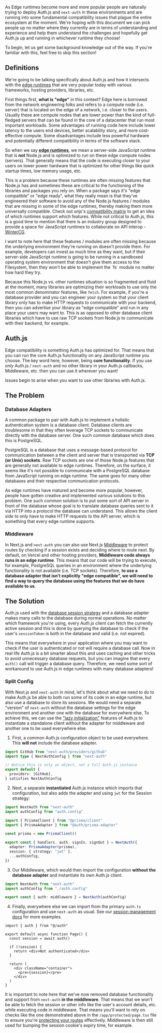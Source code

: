 
As Edge runtimes become more and more popular people are naturally trying to deploy Auth.js and `next-auth` in these environments and are running into some fundamental compatibility issues that plague the entire ecosystem at the moment. We're hoping with this document we can pick people up no matter where they currently are in terms of understanding and experience and help them understand the challenges and hopefully get Auth.js up and running in whichever runtime they choose!

To begin, let us get some background knowledge out of the way. If you're familiar with this, feel free to skip this section!

## Definitions

We're going to be talking specifically about Auth.js and how it intersects with the [edge runtimes](https://runtime-compat.unjs.io) that are very popular today with various frameworks, hosting providers, libraries, etc.

First things first, **what is "edge"** in this context? Edge here is borrowed from the network engineering folks and refers to a compute node (i.e. server) that is located on the edge of a network, i.e. closer to the users. Usually these are compute nodes that are lower power than the kind of full-fledged servers that can be found in the core of a datacenter that run most important workloads. Some advantages of running code here include lower latency to the users end devices, better scalability story, and more cost-effective compute. Some disadvantages include less powerful hardware and potentially different compatibility in terms of the software stack.

So when we say <abbr title="The JavaScript execution environment usually running at the edge of a network, closer to the user, that is explicitly NOT Node.js and is therefore different in various aspects compared to what we're used to running our code with (i.e. Node.js).">**edge runtimes**</abbr>, we mean a server-side JavaScript runtime that is **not** Node.js and is optimized to run on these edge compute nodes (servers). That generally means that the code is executing closer to your users on lower power hardware that is optimized for other things like quick startup times, low memory usage, etc.

This is a problem because these runtimes are often missing features that Node.js has and sometimes these are critical to the functioning of the libraries and packages you rely on. When a package says it's "edge compatible" or "edge ready", what they really mean is that they've engineered their software to avoid any of the Node.js features / modules that are missing in some of the edge runtimes, thereby making them more universally compatible. Check out unjs's [compatibility matrix](https://runtime-compat.unjs.io) to get an idea of which runtimes support which features. While not critical to Auth.js, this is a good time to mention that there is an industry group designed to provide a space for JavaScript runtimes to collaborate on API interop - [WinterCG](https://wintercg.org).

<Callout>
  I want to note here that these features / modules are often missing because
  the underlying environment they're running on doesn't provide them. For
  example, developers can invest as much time as they want, but if their
  server-side JavaScript runtime is going to be running in a sandboxed operating
  system environment that doesn't give them access to the Filesystem, then they
  won't be able to implement the `fs` module no matter how hard they try.
</Callout>

Because this Node.js vs. other runtimes situation is so fragmented and fluid at the moment, many libraries are optimizing their workloads to use only the most common denominator features, like `fetch`. For example, if you're a database provider and you can engineer your system so that your client library only has to make HTTP requests to communicate with your backend, then you can advertise your library as "edge compatible" and run in any place your users may want to. This is as opposed to other database client libraries which have to use raw TCP sockets from Node.js to communicate with their backend, for example.

## Auth.js

Edge compatibility is something Auth.js has optimized for. That means that you can run the core Auth.js functionality on any JavaScript runtime you choose. The key word here, however, being **core functionality**. If you use _only_ Auth.js / `next-auth` and no other library in your Auth.js callbacks, Middleware, etc. then you can use it wherever you want!

Issues begin to arise when you want to use other libraries with Auth.js.

## The Problem

### Database Adapters

A common package to pair with Auth.js to implement a holistic authentication system is a database client. Database clients are troublesome in that they often leverage TCP sockets to communicate directly with the database server. One such common database which does this is PostgreSQL.

PostgreSQL is a database that uses a message-based protocol for communication between a the client and server that is transported via **TCP (or Unix) sockets**. Raw TCP sockets are one of those Node.js features that are generally not available to edge runtimes. Therefore, on the surface, it seems like it's not possible to communicate with a PostgreSQL database from JavaScript running on edge runtime. The same goes for many other databases and their respective communication protocols.

As edge runtimes have matured and become more popular, however, people have gotten creative and implemented various solutions to this problem. One such common solution is to put some sort of API server in front of the database whose goal is to translate database queries sent to it via HTTP into a protocol the database can understand. This allows the client side to only have to make HTTP requests to the API server, which is something that every edge runtime supports.

### Middleware

In Next.js and `next-auth` you can also use Next.js [Middleware](https://nextjs.org/docs/app/building-your-application/routing/middleware) to protect routes by checking if a session exists and deciding where to route next. By default, on Vercel and other hosting providers, **Middleware code always runs in an edge runtime**. This means that our code will be trying to execute, for example, PostgreSQL queries in an environment where the underlying functionality is not available (i.e. TCP sockets). Therefore, **to use a database adapter that isn't explicitly "edge compatible", we will need to find a way to query the database using the features that we do have available to us**.

## The Solution

Auth.js used with the [database session strategy](/concepts/session-strategies#database-session) and a database adapter makes many calls to the database during normal operations. No matter which framework you're using, every Auth.js client can fetch the currently active session and this is done by querying the database to check if the user's `sessionToken` is both in the database and valid (i.e. not expired).

This means that everywhere in your application where you may want to check if the user is authenticated or not will require a database call. Now in real life Auth.js is a bit smarter about this and uses caching and other tricks to avoid unnecessary database requests, but you can imagine that every `auth()` call will trigger a database query. Therefore, we need some sort of workaround to use Auth.js in edge runtimes with many database adapters!

### Split Config

With Next.js and `next-auth` in mind, let's think about what we need to do to make Auth.js be able to both run some of its code in an edge runtime, but also use a database to store its sessions. We would need a separate "version" of `next-auth` without the database settings for the edge environment and another one with the database for everywhere else. To achieve this, we can use the ["lazy initialization"](/reference/nextjs#lazy-initialization) features of Auth.js to instantiate a standalone client without the adapter for middleware and another one to be used everywhere else.

1. First, a common Auth.js configuration object to be used everywhere. This **will not** include the database adapter.

```ts filename="auth.config.ts" /NextAuthConfig/
import GitHub from "next-auth/providers/github"
import type { NextAuthConfig } from "next-auth"

// Notice this is only an object, not a full Auth.js instance
export default {
  providers: [GitHub],
} satisfies NextAuthConfig
```

2. Next, a separate **instantiated** Auth.js instance which imports that configuration, but also adds the adapter and using `jwt` for the Session strategy:

```ts filename="auth.ts" {2, 10, 11}
import NextAuth from "next-auth"
import authConfig from "auth.config"

import { PrismaClient } from "@prisma/client"
import { PrismaAdapter } from "@auth/prisma-adapter"

const prisma = new PrismaClient()

export const { handlers, auth, signIn, signOut } = NextAuth({
  adapter: PrismaAdapter(prisma),
  session: { strategy: "jwt" },
  ...authConfig,
})
```

3. Our Middleware, which would then import the configuration **without the database adapter** and instantiate its own Auth.js client.

```ts filename="middleware.ts" {2, 4}
import NextAuth from "next-auth"
import authConfig from "./auth.config"

export const { auth: middleware } = NextAuth(authConfig)
```

4. Finally, everywhere else we can import from the primary `auth.ts` configuration and use `next-auth` as usual. See our [session management docs](/getting-started/session-management/protecting) for more examples.

```tsx filename="app/protected/page.tsx" {4} /session/
import { auth } from "@/auth"

export default async function Page() {
  const session = await auth()

  if (!session) {
    return <div>Not authenticated</div>
  }

  return (
    <div className="container">
      <pre>{session}</pre>
    </div>
  )
}
```

It is important to note here that we've now removed database functionality and support from `next-auth` **in the middleware**. That means that we won't be able to fetch the session or other info like the user's account details, etc. while executing code in middleware. That means you'll want to rely on checks like the one demonstrated above in the `/app/protected/page.tsx` file to ensure you're [protecting your routes](/getting-started/session-management/protecting) effectively. Middleware is then still used for bumping the session cookie's expiry time, for example.
